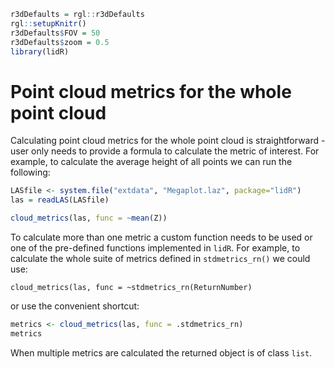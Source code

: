 ```r
r3dDefaults = rgl::r3dDefaults
rgl::setupKnitr()
r3dDefaults$FOV = 50
r3dDefaults$zoom = 0.5
library(lidR)
```


# Point cloud metrics for the whole point cloud 

Calculating point cloud metrics for the whole point cloud is straightforward - user only needs to provide a formula to calculate the metric of interest. For example, to calculate the average height of all points we can run the following:

```r
LASfile <- system.file("extdata", "Megaplot.laz", package="lidR")
las = readLAS(LASfile)

cloud_metrics(las, func = ~mean(Z))
```

To calculate more than one metric a custom function needs to be used or one of the pre-defined functions implemented in `lidR`. For example, to calculate the whole suite of metrics defined in `stdmetrics_rn()` we could use:

```
cloud_metrics(las, func = ~stdmetrics_rn(ReturnNumber)
```
or use the convenient shortcut:

```r
metrics <- cloud_metrics(las, func = .stdmetrics_rn)
metrics
```

When multiple metrics are calculated the returned object is of class `list`. 
